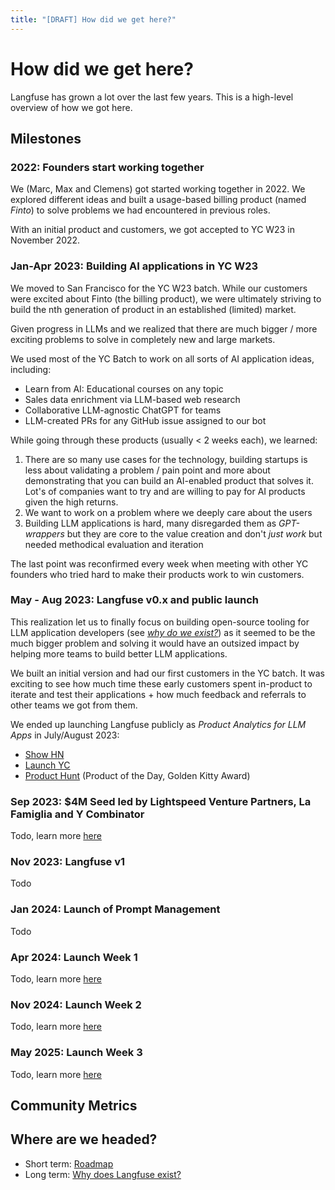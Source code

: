 ```yaml
---
title: "[DRAFT] How did we get here?"
---
```


# How did we get here?

Langfuse has grown a lot over the last few years. This is a high-level overview of how we got here.

## Milestones

<Steps>

### 2022: Founders start working together

We (Marc, Max and Clemens) got started working together in 2022. We explored different ideas and built a usage-based billing product (named _Finto_) to solve problems we had encountered in previous roles.

With an initial product and customers, we got accepted to YC W23 in November 2022.

### Jan-Apr 2023: Building AI applications in YC W23

We moved to San Francisco for the YC W23 batch. While our customers were excited about Finto (the billing product), we were ultimately striving to build the nth generation of product in an established (limited) market.

Given progress in LLMs and we realized that there are much bigger / more exciting problems to solve in completely new and large markets.

We used most of the YC Batch to work on all sorts of AI application ideas, including:

- Learn from AI: Educational courses on any topic
- Sales data enrichment via LLM-based web research
- Collaborative LLM-agnostic ChatGPT for teams
- LLM-created PRs for any GitHub issue assigned to our bot

While going through these products (usually < 2 weeks each), we learned:

1. There are so many use cases for the technology, building startups is less about validating a problem / pain point and more about demonstrating that you can build an AI-enabled product that solves it. Lot's of companies want to try and are willing to pay for AI products given the high returns.
2. We want to work on a problem where we deeply care about the users
3. Building LLM applications is hard, many disregarded them as _GPT-wrappers_ but they are core to the value creation and don't _just work_ but needed methodical evaluation and iteration

The last point was reconfirmed every week when meeting with other YC founders who tried hard to make their products work to win customers.

### May - Aug 2023: Langfuse v0.x and public launch

This realization let us to finally focus on building open-source tooling for LLM application developers (see [_why do we exist?_](/handbook/core/mission)) as it seemed to be the much bigger problem and solving it would have an outsized impact by helping more teams to build better LLM applications.

We built an initial version and had our first customers in the YC batch. It was exciting to see how much time these early customers spent in-product to iterate and test their applications + how much feedback and referrals to other teams we got from them.

We ended up launching Langfuse publicly as _Product Analytics for LLM Apps_ in July/August 2023:

- [Show HN](https://news.ycombinator.com/item?id=37310070)
- [Launch YC](https://www.ycombinator.com/launches/J2s-langfuse-open-source-product-analytics-for-llm-apps)
- [Product Hunt](https://www.producthunt.com/products/langfuse/launches/langfuse) (Product of the Day, Golden Kitty Award)

### Sep 2023: $4M Seed led by Lightspeed Venture Partners, La Famiglia and Y Combinator

Todo, learn more [here](/blog/announcing-our-seed-round)

### Nov 2023: Langfuse v1

Todo

### Jan 2024: Launch of Prompt Management

Todo

### Apr 2024: Launch Week 1

Todo, learn more [here](/blog/launch-week-1)

### Nov 2024: Launch Week 2

Todo, learn more [here](/blog/2024-11-17-launch-week-2)

### May 2025: Launch Week 3

Todo, learn more [here](/blog/2025-05-19-launch-week-3)

</Steps>

## Community Metrics


<PublicMetricsDashboard />

## Where are we headed?

- Short term: [Roadmap](/roadmap)
- Long term: [Why does Langfuse exist?](/handbook/core/mission)
